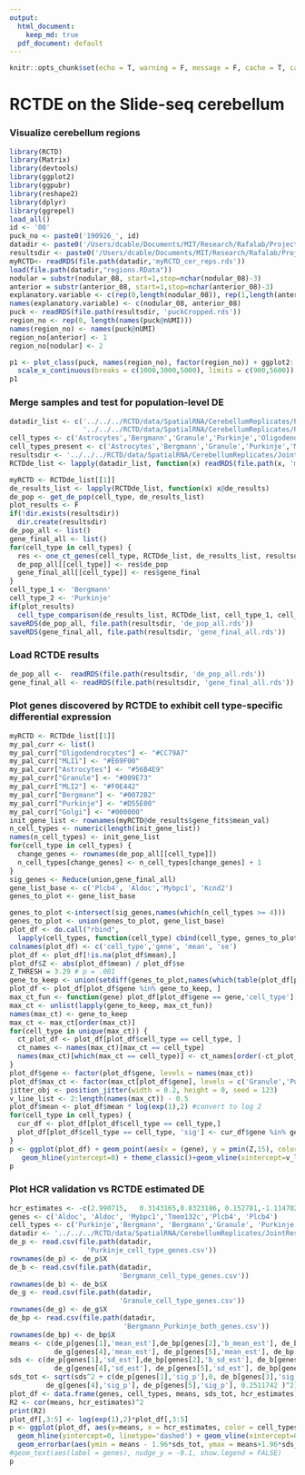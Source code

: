 ```yaml
---
output:  
  html_document:
    keep_md: true
  pdf_document: default
---
```


```r
knitr::opts_chunk$set(echo = T, warning = F, message = F, cache = T, cache.lazy = FALSE, results = 'hide')
```

# RCTDE on the Slide-seq cerebellum

### Visualize cerebellum regions

```r
library(RCTD)
library(Matrix)
library(devtools)
library(ggplot2)
library(ggpubr)
library(reshape2)
library(dplyr)
library(ggrepel)
load_all()
id <- '08'
puck_no <- paste0('190926_', id)
datadir <- paste0('/Users/dcable/Documents/MIT/Research/Rafalab/Projects/slideseq/Cell Demixing/ContentStructure/RCTD/data/SpatialRNA/CerebellumReplicates/Puck_', '190926_11')
resultsdir <- paste0('/Users/dcable/Documents/MIT/Research/Rafalab/Projects/slideseq/Cell Demixing/ContentStructure/RCTD/data/SpatialRNA/CerebellumReplicates/Puck_', puck_no)
myRCTD<- readRDS(file.path(datadir,'myRCTD_cer_reps.rds'))
load(file.path(datadir,"regions.RData"))
nodular = substr(nodular_08, start=1,stop=nchar(nodular_08)-3)
anterior = substr(anterior_08, start=1,stop=nchar(anterior_08)-3)
explanatory.variable <- c(rep(0,length(nodular_08)), rep(1,length(anterior_08)))#FILL IN
names(explanatory.variable) <- c(nodular_08, anterior_08)
puck <- readRDS(file.path(resultsdir, 'puckCropped.rds'))
region_no <- rep(0, length(names(puck@nUMI)))
names(region_no) <- names(puck@nUMI)
region_no[anterior] <- 1
region_no[nodular] <- 2

p1 <- plot_class(puck, names(region_no), factor(region_no)) + ggplot2::scale_shape_identity() + ggplot2::theme_classic() + ggplot2::scale_size_identity() + coord_fixed() + theme(legend.position="top")+ guides(colour = guide_legend(override.aes = list(size=2)))+ ggplot2::scale_color_manual("Region",values = c('grey','#009E73','#D55E00'), breaks = c(0,1,2), labels = c('Outside ROI','Anterior','Nodulus'))+
  scale_x_continuous(breaks = c(1000,3000,5000), limits = c(900,5600)) + scale_y_continuous(breaks = c(1000,3000,5000), limits = c(1000,4900))+ geom_segment(aes(x = 1300, y = 1700, xend = 1684.6, yend = 1700), color = "black")+  theme(axis.title.x=element_blank(),axis.text.x=element_blank(),axis.ticks.x=element_blank(), axis.title.y=element_blank(),axis.text.y=element_blank(),axis.ticks.y=element_blank())
p1
```

### Merge samples and test for population-level DE

```r
datadir_list <- c('../../../RCTD/data/SpatialRNA/CerebellumReplicates/Puck_190926_08', '../../../RCTD/data/SpatialRNA/CerebellumReplicates/Puck_190926_09',
                  '../../../RCTD/data/SpatialRNA/CerebellumReplicates/Puck_190926_11')
cell_types <- c('Astrocytes','Bergmann','Granule','Purkinje','Oligodendrocytes')
cell_types_present <- c('Astrocytes','Bergmann','Granule','Purkinje','MLI1','MLI2','Oligodendrocytes')
resultsdir <- '../../../RCTD/data/SpatialRNA/CerebellumReplicates/JointResults/'
RCTDde_list <- lapply(datadir_list, function(x) readRDS(file.path(x, 'myRCTDde.rds')))
```

```r
myRCTD <- RCTDde_list[[1]]
de_results_list <- lapply(RCTDde_list, function(x) x@de_results)
de_pop <- get_de_pop(cell_type, de_results_list)
plot_results <- F
if(!dir.exists(resultsdir))
  dir.create(resultsdir)
de_pop_all <- list()
gene_final_all <- list()
for(cell_type in cell_types) {
  res <- one_ct_genes(cell_type, RCTDde_list, de_results_list, resultsdir, cell_types_present, plot_results = plot_results)
  de_pop_all[[cell_type]] <- res$de_pop
  gene_final_all[[cell_type]] <- res$gene_final
}
cell_type_1 <- 'Bergmann'
cell_type_2 <- 'Purkinje'
if(plot_results)
  cell_type_comparison(de_results_list, RCTDde_list, cell_type_1, cell_type_2, cell_types_present)
saveRDS(de_pop_all, file.path(resultsdir, 'de_pop_all.rds'))
saveRDS(gene_final_all, file.path(resultsdir, 'gene_final_all.rds'))
```

### Load RCTDE results

```r
de_pop_all <-  readRDS(file.path(resultsdir, 'de_pop_all.rds'))
gene_final_all <- readRDS(file.path(resultsdir, 'gene_final_all.rds'))
```

### Plot genes discovered by RCTDE to exhibit cell type-specific differential expression

```r
myRCTD <- RCTDde_list[[1]]
my_pal_curr <- list()
my_pal_curr["Oligodendrocytes"] <- "#CC79A7"
my_pal_curr["MLI1"] <- "#E69F00"
my_pal_curr["Astrocytes"] <- "#56B4E9"
my_pal_curr["Granule"] <- "#009E73"
my_pal_curr["MLI2"] <- "#F0E442"
my_pal_curr["Bergmann"] <- "#0072B2"
my_pal_curr["Purkinje"] <- "#D55E00"
my_pal_curr["Golgi"] <- "#000000"
init_gene_list <- rownames(myRCTD@de_results$gene_fits$mean_val)
n_cell_types <- numeric(length(init_gene_list))
names(n_cell_types) <- init_gene_list
for(cell_type in cell_types) {
  change_genes <- rownames(de_pop_all[[cell_type]])
  n_cell_types[change_genes] <- n_cell_types[change_genes] + 1
}
sig_genes <- Reduce(union,gene_final_all)
gene_list_base <- c('Plcb4', 'Aldoc','Mybpc1', 'Kcnd2') 
genes_to_plot <- gene_list_base

genes_to_plot <-intersect(sig_genes,names(which(n_cell_types >= 4))) 
genes_to_plot <- union(genes_to_plot, gene_list_base)
plot_df <- do.call("rbind",
  lapply(cell_types, function(cell_type) cbind(cell_type, genes_to_plot, de_pop_all[[cell_type]][genes_to_plot,c('mean_est', 'sd_est')])))
colnames(plot_df) <- c('cell_type','gene', 'mean', 'se')
plot_df <- plot_df[!is.na(plot_df$mean),]
plot_df$Z <- abs(plot_df$mean) / plot_df$se
Z_THRESH = 3.29 # p = .001 
gene_to_keep <- union(setdiff(genes_to_plot,names(which(table(plot_df[plot_df$Z > Z_THRESH,'gene']) > 1))), gene_list_base) # remove genes that appear as p < 0.001 in > 1 cell type
plot_df <- plot_df[plot_df$gene %in% gene_to_keep, ]
max_ct_fun <- function(gene) plot_df[plot_df$gene == gene,'cell_type'][which.max(plot_df[plot_df$gene == gene,'Z'])]
max_ct <- unlist(lapply(gene_to_keep, max_ct_fun))
names(max_ct) <- gene_to_keep
max_ct <- max_ct[order(max_ct)]
for(cell_type in unique(max_ct)) {
  ct_plot_df <- plot_df[plot_df$cell_type == cell_type, ]
  ct_names <- names(max_ct)[max_ct == cell_type]
  names(max_ct)[which(max_ct == cell_type)] <- ct_names[order(-ct_plot_df[ct_names,'Z'])]
}
plot_df$gene <- factor(plot_df$gene, levels = names(max_ct))
plot_df$max_ct <- factor(max_ct[plot_df$gene], levels = c('Granule','Purkinje','Bergmann'))
jitter_obj <- position_jitter(width = 0.2, height = 0, seed = 123)
v_line_list <- 2:length(names(max_ct)) - 0.5
plot_df$mean <- plot_df$mean * log(exp(1),2) #convert to log 2
for(cell_type in cell_types) {
  cur_df <- plot_df[plot_df$cell_type == cell_type,]
  plot_df[plot_df$cell_type == cell_type, 'sig'] <- cur_df$gene %in% gene_final_all[[cell_type]]
}
p <- ggplot(plot_df) + geom_point(aes(x = (gene), y = pmin(Z,15), color = cell_type, size = abs(mean), alpha = sig), position = jitter_obj) + 
   geom_hline(yintercept=0) + theme_classic()+geom_vline(xintercept=v_line_list, linetype = 'dotted') + facet_grid(. ~ max_ct, scales = "free_x", space = "free_x") + ylab('Cell type-specific Z-score') + xlab('Gene')+ labs(color = "Cell Type", size = "Estimated DE Magnitude")+ theme(axis.text.x = element_text(size=10,angle=30,hjust = 1)) + ggplot2::scale_color_manual("Cell Type",values = my_pal_curr, breaks = c('Astrocytes','Bergmann','Granule','Purkinje','Oligodendrocytes'), labels = c('Astrocytes','Bergmann','Granule','Purkinje','Oligo')) + scale_alpha_manual("", labels = c('Not significant', 'Significant'), values = c(0.5,1))
p
```
### Plot HCR validation vs RCTDE estimated DE
```r
hcr_estimates <- -c(2.990715,	0.3143165,0.8323186, 0.152781,-1.114702,-0.4867042)
genes <- c('Aldoc', 'Aldoc', 'Mybpc1','Tmem132c','Plcb4', 'Plcb4')
cell_types <- c('Purkinje','Bergmann', 'Bergmann','Granule', 'Purkinje', 'Bergmann')
datadir <- '../../../RCTD/data/SpatialRNA/CerebellumReplicates/JointResults'
de_p <- read.csv(file.path(datadir,
                   'Purkinje_cell_type_genes.csv'))
rownames(de_p) <- de_p$X
de_b <- read.csv(file.path(datadir,
                           'Bergmann_cell_type_genes.csv'))
rownames(de_b) <- de_b$X
de_g <- read.csv(file.path(datadir,
                           'Granule_cell_type_genes.csv'))
rownames(de_g) <- de_g$X
de_bp <- read.csv(file.path(datadir,
                            'Bergmann_Purkinje_both_genes.csv'))
rownames(de_bp) <- de_bp$X
means <- c(de_p[genes[1],'mean_est'],de_bp[genes[2],'b_mean_est'], de_b[genes[3],'mean_est'],
           de_g[genes[4],'mean_est'], de_p[genes[5],'mean_est'], de_bp[genes[6],'b_mean_est'])
sds <- c(de_p[genes[1],'sd_est'],de_bp[genes[2],'b_sd_est'], de_b[genes[3],'sd_est'],
           de_g[genes[4],'sd_est'], de_p[genes[5],'sd_est'], de_bp[genes[6],'b_sd_est'])
sds_tot <- sqrt(sds^2 + c(de_p[genes[1],'sig_p'],0, de_b[genes[3],'sig_p'],
         de_g[genes[4],'sig_p'], de_p[genes[5],'sig_p'], 0.2511742 )^2)
plot_df <- data.frame(genes, cell_types, means, sds_tot, hcr_estimates)
R2 <- cor(means, hcr_estimates)^2
print(R2)
plot_df[,3:5] <- log(exp(1),2)*plot_df[,3:5]
p <- ggplot(plot_df, aes(y=means, x = hcr_estimates, color = cell_types)) + geom_point() + geom_abline(linetype = 'dashed') + 
  geom_hline(yintercept=0, linetype='dashed') + geom_vline(xintercept=0, linetype='dashed')  + theme_classic()  + 
  geom_errorbar(aes(ymin = means - 1.96*sds_tot, ymax = means+1.96*sds_tot)) + xlab('Measured cell type-specific DE using HCR') + ylab('Estimated cell type-specific DE using RCTDE') + geom_label_repel(aes(label = genes),nudge_x = 0.15,na.rm = TRUE, show.legend = FALSE)+ ggplot2::scale_color_manual("Cell Type",values = my_pal_curr[c('Bergmann','Granule','Purkinje')], breaks = c('Bergmann','Granule','Purkinje'), labels = c('Bergmann','Granule','Purkinje'))
#geom_text(aes(label = genes), nudge_y = -0.1, show.legend = FALSE)
p
```
